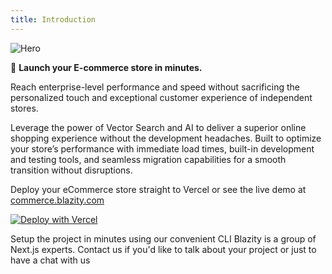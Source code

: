 ```yaml
---
title: Introduction
---
```


<Frame>
  <img className="block" src="/images/hero.png" alt="Hero" />
</Frame>

🚀 **Launch your E-commerce store in minutes.**

Reach enterprise-level performance and speed without sacrificing the personalized touch and exceptional customer experience of independent stores.

Leverage the power of Vector Search and AI to deliver a superior online shopping experience without the development headaches. Built to optimize your store’s performance with immediate load times, built-in development and testing tools, and seamless migration capabilities for a smooth transition without disruptions.

Deploy your eCommerce store straight to Vercel or see the live demo at [commerce.blazity.com](https://commerce.blazity.com/)

[![Deploy with Vercel](https://vercel.com/button)](https://vercel.com/new/clone?repository-url=https%3A%2F%2Fgithub.com%2Fblazity%2Fenterprise-commerce&env=SHOPIFY_STOREFRONT_ACCESS_TOKEN,SHOPIFY_ADMIN_ACCESS_TOKEN,FLAGS_SECRET,SHOPIFY_APP_API_SECRET_KEY,SHOPIFY_STORE_DOMAIN,MEILISEARCH_HOST,MEILISEARCH_MASTER_KEY,LIVE_URL&envDescription=Variables%20needed%20to%20deploy%20your%20new%20eCommerce%20application&envLink=https%3A%2F%2Fblazity.com%2Fr%2Fcommerce-docs&demo-title=Next.js%20Enterprise%20Commerce&demo-description=AI-FIRST%20NEXT.JS%20STOREFRONT%20FOR%20COMPOSABLE%20COMMERCE&demo-url=https%3A%2F%2Fcommerce.blazity.com%2F&demo-image=https%3A%2F%2Fcommerce.blazity.com%2Fopengraph-image.jpg)

<CardGroup cols={2}>
  <Card title="Setup" icon="pen-to-square" href="/setup">
    Setup the project in minutes using our convenient CLI
  </Card>

  <Card title="Hire us!" icon="image" href="https://blazity.com/services/headless-ecommerce-solutions">
    Blazity is a group of Next.js experts. Contact us if you'd like to talk about your project or just to have a chat with us
  </Card>
</CardGroup>
